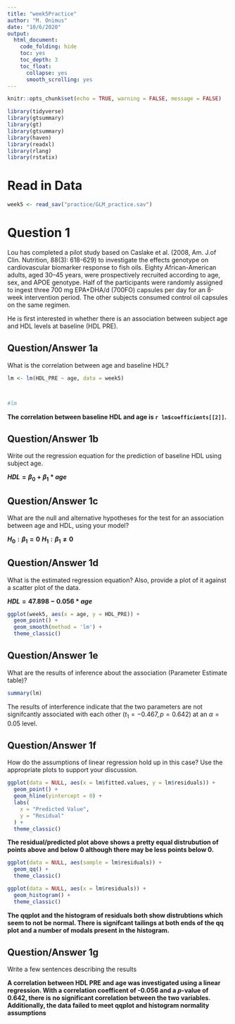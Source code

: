```yaml
---
title: "week5Practice"
author: "M. Onimus"
date: "10/6/2020"
output:
  html_document: 
    code_folding: hide
    toc: yes
    toc_depth: 3
    toc_float:
      collapse: yes
      smooth_scrolling: yes
---
```


```r
knitr::opts_chunk$set(echo = TRUE, warning = FALSE, message = FALSE)
```

```r
library(tidyverse)
library(gtsummary)
library(gt)
library(gtsummary)
library(haven)
library(readxl)
library(rlang)
library(rstatix)
```

# Read in Data

```r

week5 <- read_sav("practice/GLM_practice.sav") 

```

# Question 1

Lou has completed a pilot study based on Caslake et al. (2008, Am. J.of Clin. Nutrition, 88(3): 618-629) to investigate the effects genotype on cardiovascular biomarker response to fish oils. Eighty African-American adults, aged 30–45 years, were prospectively recruited according to age, sex, and APOE genotype. Half of the participants were randomly assigned to ingest three 700 mg EPA+DHA/d (700FO) capsules per day for an 8-week intervention period. The other subjects consumed control oil capsules on the same regimen. 

He is first interested in whether there is an association between subject age and HDL levels at baseline (HDL PRE). 

## Question/Answer 1a

What is the correlation between age and baseline HDL?

```r

lm <- lm(HDL_PRE ~ age, data = week5)



#lm

```

**The correlation between baseline HDL and age is `r lm$coefficients[[2]]`.**


## Question/Answer 1b

Write out the regression equation for the prediction of baseline HDL using
subject age. 

**$HDL = \beta_0 + \beta_1*age$**

## Question/Answer 1c

What are the null and alternative hypotheses for the test for an association
between age and HDL, using your model? 

**$H_0:\beta_1 = 0$**
**$H_1:\beta_1\neq0$**

## Question/Answer 1d

What is the estimated regression equation? Also, provide a plot of it against a
scatter plot of the data. 

**$HDL = 47.898 - 0.056*age$**

```r
ggplot(week5, aes(x = age, y = HDL_PRE)) + 
  geom_point() +
  geom_smooth(method = 'lm') +
  theme_classic()

```

## Question/Answer 1e

What are the results of inference about the association (Parameter Estimate table)? 

```r

summary(lm)

```

The results of interference indicate that the two parameters are not signifcantly associated with each other ($t_1=-0.467, p = 0.642$) at an $\alpha=0.05$ level.

## Question/Answer 1f

How do the assumptions of linear regression hold up in this case? Use the
appropriate plots to support your discussion. 

```r

ggplot(data = NULL, aes(x = lm$fitted.values, y = lm$residuals)) +
  geom_point() +
  geom_hline(yintercept = 0) +
  labs(
    x = "Predicted Value",
    y = "Residual"
  ) +
  theme_classic()

```

**The residual/predicted plot above shows a pretty equal distrubution of points above and below 0 although there may be less points below 0.**

```r

ggplot(data = NULL, aes(sample = lm$residuals)) +
  geom_qq() +
  theme_classic()

ggplot(data = NULL, aes(x = lm$residuals)) +
  geom_histogram() +
  theme_classic()


```

**The qqplot and the histogram of residuals both show distrubtions which seem to not be normal.  There is signifcant tailings at both ends of the qq plot and a number of modals present in the histogram.**

## Question/Answer 1g

Write a few sentences describing the results

**A correlation between HDL PRE and age was investigated using a linear regression.  With a correlation coefficent of -0.056 and a $p$-value of 0.642, there is no significant correlation between the two variables.  Additionally, the data failed to meet qqplot and histogram normality assumptions** 